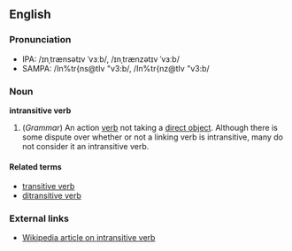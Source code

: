 ==English==

===Pronunciation===
*IPA: /ɪnˌtrænsətɪv ˈvɜːb/, /ɪnˌtrænzətɪv ˈvɜːb/ 
*SAMPA: /In%tr{ns@tIv "v3:b/, /In%tr{nz@tIv "v3:b/ 

===Noun===
'''intransitive verb'''

#(''Grammar'') An action [[verb]] not taking a [[direct object]].  Although there is some dispute over whether or not a linking verb is intransitive, many do not consider it an intransitive verb.

====Related terms====
*[[transitive verb]]
*[[ditransitive verb]]

===External links===
*[[w:intransitive verb|Wikipedia article on intransitive verb]]